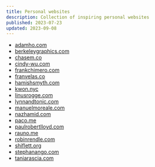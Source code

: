 ```yaml
---
title: Personal websites
description: Collection of inspiring personal websites
published: 2023-07-23
updated: 2023-09-08
---
```


- [adamho.com](https://www.adamho.com/)
- [berkeleygraphics.com](https://berkeleygraphics.com/)
- [chasem.co](https://chasem.co/)
- [cindy-wu.com](https://www.cindy-wu.com/)
- [frankchimero.com](https://frankchimero.com/)
- [franvelas.co](https://franvelas.co/)
- [hamishsmyth.com](https://hamishsmyth.com/)
- [kwon.nyc](https://kwon.nyc/)
- [linusrogge.com](https://linusrogge.com/)
- [lynnandtonic.com](https://lynnandtonic.com/)
- [manuelmoreale.com](https://manuelmoreale.com/)
- [nazhamid.com](https://nazhamid.com/)
- [paco.me](https://paco.me/)
- [paulrobertlloyd.com](https://paulrobertlloyd.com/)
- [rauno.me](https://rauno.me/)
- [robinrendle.com](https://robinrendle.com/)
- [shiflett.org](https://shiflett.org/)
- [stephanango.com](https://stephanango.com/)
- [taniarascia.com](https://www.taniarascia.com/)
